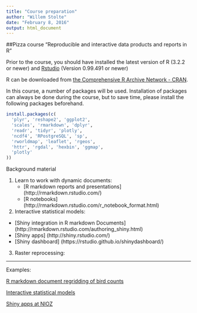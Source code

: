 ```yaml
---
title: "Course preparation"
author: "Willem Stolte"
date: "February 8, 2016"
output: html_document
---
```


##Pizza course "Reproducible and interactive data products and reports in R"

Prior to the course, you should have installed the latest version of R (3.2.2 or newer) and [Rstudio](https://www.rstudio.com/) (Version 0.99.491 or newer)

R can be downloaded from [the Comprehensive R Archive Network - CRAN](https://cran.r-project.org/). 

In this course, a number of packages will be used. Installation of packages can always be done during the course, but to save time, please install the following packages beforehand.

```r
install.packages(c(
  'plyr', 'reshape2', 'ggplot2',
  'scales', 'rmarkdown', 'dplyr',
  'readr', 'tidyr', 'plotly',
  'ncdf4', 'RPostgreSQL', 'sp',
  'rworldmap', 'leaflet', 'rgeos',
  'httr', 'rgdal', 'hexbin', 'ggmap',
  'plotly'
))
```


Background material

1. Learn to work with dynamic documents:
   + [R markdown reports and presentations] (http://rmarkdown.rstudio.com/)
   + [R notebooks] (http://rmarkdown.rstudio.com/r_notebook_format.html)
 
2. Interactive statistical models:
  + [Shiny integration in R markdown Documents] (http://rmarkdown.rstudio.com/authoring_shiny.html)
  + [Shiny apps] (http://shiny.rstudio.com/)
  + [Shiny dashboard] (https://rstudio.github.io/shinydashboard/)

3. Raster reprocessing:

---

Examples:

[R markdown document regridding of bird counts](https://publicwiki.deltares.nl/display/~stolte/R%2C+bird+data+WFS%2C+distribution+maps+and+grids) 

[Interactive statistical models](https://gammarus.shinyapps.io/ShinyWaterbaseNoordzee) 

[Shiny apps at NIOZ](http://www.rforscience.com/)

